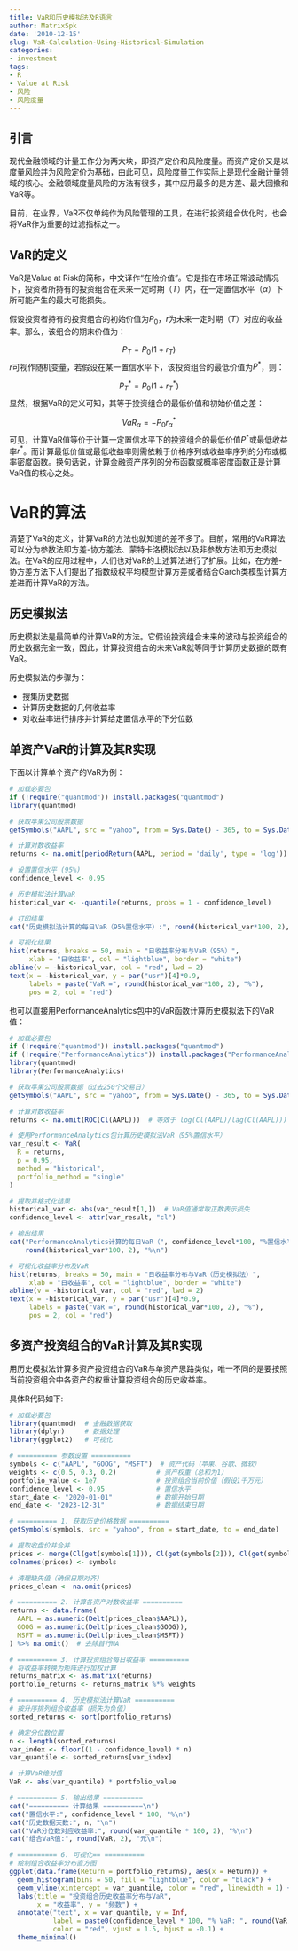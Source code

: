 ```yaml
---
title: VaR和历史模拟法及R语言
author: MatrixSpk
date: '2010-12-15'
slug: VaR-Calculation-Using-Historical-Simulation
categories:
- investment
tags:
- R
- Value at Risk
- 风险
- 风险度量
---
```

## 引言
现代金融领域的计量工作分为两大块，即资产定价和风险度量。而资产定价又是以度量风险并为风险定价为基础，由此可见，风险度量工作实际上是现代金融计量领域的核心。金融领域度量风险的方法有很多，其中应用最多的是方差、最大回撤和VaR等。

目前，在业界，VaR不仅单纯作为风险管理的工具，在进行投资组合优化时，也会将VaR作为重要的过滤指标之一。

## VaR的定义

VaR是Value at Risk的简称，中文译作“在险价值”。它是指在市场正常波动情况下，投资者所持有的投资组合在未来一定时期（$T$）内，在一定置信水平（$\alpha$）下所可能产生的最大可能损失。

假设投资者持有的投资组合的初始价值为$P_{0}$，$r$为未来一定时期（$T$）对应的收益率。那么，该组合的期末价值为：

$$P_{T}=P_{0}(1+r_{T})$$
$r$可视作随机变量，若假设在某一置信水平下，该投资组合的最低价值为$P^*$，则：

$$P_{T}^*=P_{0}(1+r_{T}^*)$$
显然，根据VaR的定义可知，其等于投资组合的最低价值和初始价值之差：

$$VaR_{\alpha}=-P_{0}r_{\alpha}^*$$
可见，计算VaR值等价于计算一定置信水平下的投资组合的最低价值$P^*$或最低收益率$r^*$。而计算最低价值或最低收益率则需依赖于价格序列或收益率序列的分布或概率密度函数。换句话说，计算金融资产序列的分布函数或概率密度函数正是计算VaR值的核心之处。

# VaR的算法

清楚了VaR的定义，计算VaR的方法也就知道的差不多了。目前，常用的VaR算法可以分为参数法即方差-协方差法、蒙特卡洛模拟法以及非参数方法即历史模拟法。在VaR的应用过程中，人们也对VaR的上述算法进行了扩展。比如，在方差-协方差方法下人们提出了指数级权平均模型计算方差或者结合Garch类模型计算方差进而计算VaR的方法。

## 历史模拟法

历史模拟法是最简单的计算VaR的方法。它假设投资组合未来的波动与投资组合的历史数据完全一致，因此，计算投资组合的未来VaR就等同于计算历史数据的既有VaR。

历史模拟法的步骤为：

* 搜集历史数据
* 计算历史数据的几何收益率
* 对收益率进行排序并计算给定置信水平的下分位数

## 单资产VaR的计算及其R实现

下面以计算单个资产的VaR为例：

```r
# 加载必要包
if (!require("quantmod")) install.packages("quantmod")
library(quantmod)

# 获取苹果公司股票数据
getSymbols("AAPL", src = "yahoo", from = Sys.Date() - 365, to = Sys.Date())

# 计算对数收益率
returns <- na.omit(periodReturn(AAPL, period = 'daily', type = 'log'))

# 设置置信水平 (95%)
confidence_level <- 0.95

# 历史模拟法计算VaR
historical_var <- -quantile(returns, probs = 1 - confidence_level)

# 打印结果
cat("历史模拟法计算的每日VaR（95%置信水平）:", round(historical_var*100, 2), "%\n")

# 可视化结果
hist(returns, breaks = 50, main = "日收益率分布与VaR（95%）",
     xlab = "日收益率", col = "lightblue", border = "white")
abline(v = -historical_var, col = "red", lwd = 2)
text(x = -historical_var, y = par("usr")[4]*0.9, 
     labels = paste("VaR =", round(historical_var*100, 2), "%"), 
     pos = 2, col = "red")
```

也可以直接用PerformanceAnalytics包中的VaR函数计算历史模拟法下的VaR值：

```R
# 加载必要包
if (!require("quantmod")) install.packages("quantmod")
if (!require("PerformanceAnalytics")) install.packages("PerformanceAnalytics")
library(quantmod)
library(PerformanceAnalytics)

# 获取苹果公司股票数据（过去250个交易日）
getSymbols("AAPL", src = "yahoo", from = Sys.Date() - 365, to = Sys.Date())

# 计算对数收益率
returns <- na.omit(ROC(Cl(AAPL)))  # 等效于 log(Cl(AAPL)/lag(Cl(AAPL)))

# 使用PerformanceAnalytics包计算历史模拟法VaR（95%置信水平）
var_result <- VaR(
  R = returns,
  p = 0.95,
  method = "historical",
  portfolio_method = "single"
)

# 提取并格式化结果
historical_var <- abs(var_result[1,])  # VaR值通常取正数表示损失
confidence_level <- attr(var_result, "cl")

# 输出结果
cat("PerformanceAnalytics计算的每日VaR（", confidence_level*100, "%置信水平）:",
    round(historical_var*100, 2), "%\n")

# 可视化收益率分布及VaR
hist(returns, breaks = 50, main = "日收益率分布与VaR（历史模拟法）",
     xlab = "日收益率", col = "lightblue", border = "white")
abline(v = -historical_var, col = "red", lwd = 2)
text(x = -historical_var, y = par("usr")[4]*0.9,
     labels = paste("VaR =", round(historical_var*100, 2), "%"),
     pos = 2, col = "red")

```

## 多资产投资组合的VaR计算及其R实现

用历史模拟法计算多资产投资组合的VaR与单资产思路类似，唯一不同的是要按照当前投资组合中各资产的权重计算投资组合的历史收益率。

具体R代码如下:

```R
# 加载必要包
library(quantmod)  # 金融数据获取
library(dplyr)     # 数据处理
library(ggplot2)   # 可视化

# ========== 参数设置 ==========
symbols <- c("AAPL", "GOOG", "MSFT")  # 资产代码（苹果、谷歌、微软）
weights <- c(0.5, 0.3, 0.2)          # 资产权重（总和为1）
portfolio_value <- 1e7               # 投资组合当前价值（假设1千万元）
confidence_level <- 0.95             # 置信水平
start_date <- "2020-01-01"           # 数据开始日期
end_date <- "2023-12-31"             # 数据结束日期

# ========== 1. 获取历史价格数据 ==========
getSymbols(symbols, src = "yahoo", from = start_date, to = end_date)

# 提取收盘价并合并
prices <- merge(Cl(get(symbols[1])), Cl(get(symbols[2])), Cl(get(symbols[3])))
colnames(prices) <- symbols

# 清理缺失值（确保日期对齐）
prices_clean <- na.omit(prices)

# ========== 2. 计算各资产对数收益率 ==========
returns <- data.frame(
  AAPL = as.numeric(Delt(prices_clean$AAPL)),
  GOOG = as.numeric(Delt(prices_clean$GOOG)),
  MSFT = as.numeric(Delt(prices_clean$MSFT))
) %>% na.omit()  # 去除首行NA

# ========== 3. 计算投资组合每日收益率 ==========
# 将收益率转换为矩阵进行加权计算
returns_matrix <- as.matrix(returns)
portfolio_returns <- returns_matrix %*% weights

# ========== 4. 历史模拟法计算VaR ==========
# 按升序排列组合收益率（损失为负值）
sorted_returns <- sort(portfolio_returns)

# 确定分位数位置
n <- length(sorted_returns)
var_index <- floor((1 - confidence_level) * n)
var_quantile <- sorted_returns[var_index]

# 计算VaR绝对值
VaR <- abs(var_quantile) * portfolio_value

# ========== 5. 输出结果 ==========
cat("========== 计算结果 ==========\n")
cat("置信水平:", confidence_level * 100, "%\n")
cat("历史数据天数:", n, "\n")
cat("VaR分位数对应收益率:", round(var_quantile * 100, 2), "%\n")
cat("组合VaR值:", round(VaR, 2), "元\n")

# ========== 6. 可视化== ==========
# 绘制组合收益率分布直方图
ggplot(data.frame(Return = portfolio_returns), aes(x = Return)) +
  geom_histogram(bins = 50, fill = "lightblue", color = "black") +
  geom_vline(xintercept = var_quantile, color = "red", linewidth = 1) +
  labs(title = "投资组合历史收益率分布与VaR",
       x = "收益率", y = "频数") +
  annotate("text", x = var_quantile, y = Inf, 
           label = paste0(confidence_level * 100, "% VaR: ", round(VaR, 2), "元"),
           color = "red", vjust = 1.5, hjust = -0.1) +
  theme_minimal()
```